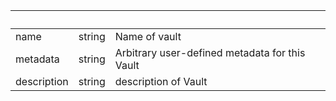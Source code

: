 
| &nbsp;      | &nbsp; | &nbsp;                                         |
| ----------- | ------ | ---------------------------------------------- |
| name        | string | Name of vault                                  |
| metadata    | string | Arbitrary user-defined metadata for this Vault |
| description | string | description of Vault                           |
